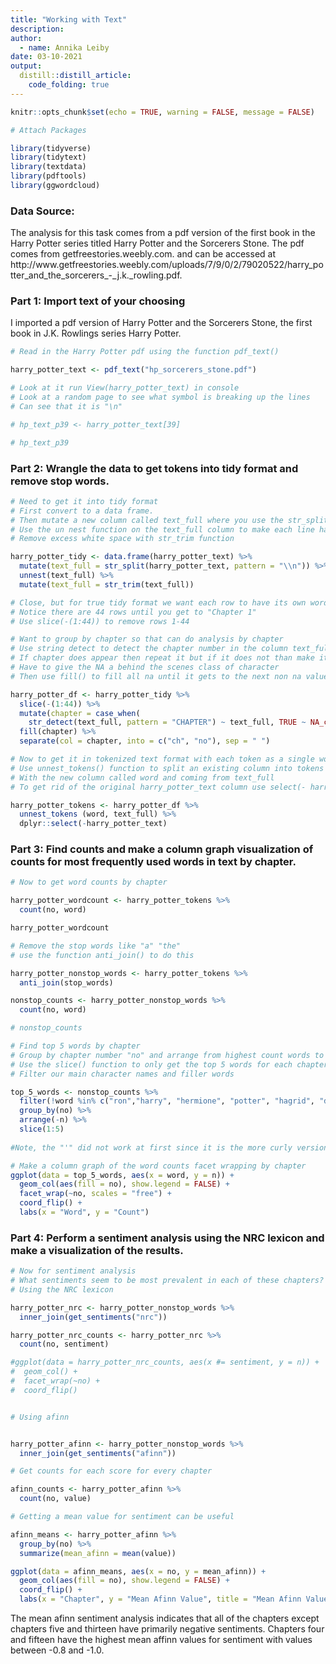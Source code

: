 ```yaml
---
title: "Working with Text"
description: 
author:
  - name: Annika Leiby
date: 03-10-2021
output:
  distill::distill_article:
    code_folding: true
---
```


```r
knitr::opts_chunk$set(echo = TRUE, warning = FALSE, message = FALSE)
```

```r
# Attach Packages 

library(tidyverse)
library(tidytext)
library(textdata)
library(pdftools)
library(ggwordcloud)
```


### Data Source:

The analysis for this task comes from a pdf version of the first book in the Harry Potter series titled Harry Potter and the Sorcerers Stone. The pdf comes from getfreestories.weebly.com. and can be accessed at http://www.getfreestories.weebly.com/uploads/7/9/0/2/79020522/harry_potter_and_the_sorcerers_-_j.k._rowling.pdf. 


### Part 1: Import text of your choosing 

I imported a pdf version of Harry Potter and the Sorcerers Stone, the first book in J.K. Rowlings series Harry Potter. 

```r
# Read in the Harry Potter pdf using the function pdf_text()

harry_potter_text <- pdf_text("hp_sorcerers_stone.pdf")

# Look at it run View(harry_potter_text) in console
# Look at a random page to see what symbol is breaking up the lines 
# Can see that it is "\n"

# hp_text_p39 <- harry_potter_text[39]

# hp_text_p39
```

### Part 2: Wrangle the data to get tokens into tidy format and remove stop words. 

```r
# Need to get it into tidy format 
# First convert to a data frame.
# Then mutate a new column called text_full where you use the str_split function on column harry_potter_text to split at the pattern "\n" have to put an extra "\" in front
# Use the un nest function on the text_full column to make each line have its own row 
# Remove excess white space with str_trim function

harry_potter_tidy <- data.frame(harry_potter_text) %>%
  mutate(text_full = str_split(harry_potter_text, pattern = "\\n")) %>%
  unnest(text_full) %>%
  mutate(text_full = str_trim(text_full))


```

```r
# Close, but for true tidy format we want each row to have its own word
# Notice there are 44 rows until you get to "Chapter 1"
# Use slice(-(1:44)) to remove rows 1-44

# Want to group by chapter so that can do analysis by chapter 
# Use string detect to detect the chapter number in the column text_full 
# If chapter does appear then repeat it but if it does not than make it an n/a
# Have to give the NA a behind the scenes class of character 
# Then use fill() to fill all na until it gets to the next non na value

harry_potter_df <- harry_potter_tidy %>%
  slice(-(1:44)) %>%
  mutate(chapter = case_when(
    str_detect(text_full, pattern = "CHAPTER") ~ text_full, TRUE ~ NA_character_)) %>%
  fill(chapter) %>%
  separate(col = chapter, into = c("ch", "no"), sep = " ")

```

```r
# Now to get it in tokenized text format with each token as a single word
# Use unnest_tokens() function to split an existing column into tokens
# With the new column called word and coming from text_full
# To get rid of the original harry_potter_text column use select(- harry_potter_text)

harry_potter_tokens <- harry_potter_df %>%
  unnest_tokens (word, text_full) %>%
  dplyr::select(-harry_potter_text)

```


### Part 3: Find counts and make a column graph visualization of counts for most frequently used words in text by chapter. 

```r
# Now to get word counts by chapter

harry_potter_wordcount <- harry_potter_tokens %>%
  count(no, word)

harry_potter_wordcount

# Remove the stop words like "a" "the"
# use the function anti_join() to do this 

harry_potter_nonstop_words <- harry_potter_tokens %>%
  anti_join(stop_words) 

nonstop_counts <- harry_potter_nonstop_words %>%
  count(no, word)

# nonstop_counts

```


```r
# Find top 5 words by chapter 
# Group by chapter number "no" and arrange from highest count words to lowest count words using arrange() function
# Use the slice() function to only get the top 5 words for each chapter
# Filter our main character names and filler words

top_5_words <- nonstop_counts %>%
  filter(!word %in% c("ron","harry", "hermione", "potter", "hagrid", "didn’t", "ver", "veh", "ter", "it’s", "he’s", "professor", "he’d", "vernon", "petunia", "couldn’t", "i’ve", "don’t", "i’m", "yer", "yeh", "snape", "ronan", "don", "boy", "dumbledore", "dudley", "mcgonagall", "looked", "harry’s", "dursleys", "people", "can’t", "told")) %>% 
  group_by(no) %>%
  arrange(-n) %>%
  slice(1:5)
  
#Note, the "'" did not work at first since it is the more curly version one in the text so I copied and pasted the "’" from the data frame itself. 

# Make a column graph of the word counts facet wrapping by chapter 
ggplot(data = top_5_words, aes(x = word, y = n)) +
  geom_col(aes(fill = no), show.legend = FALSE) +
  facet_wrap(~no, scales = "free") +
  coord_flip() +
  labs(x = "Word", y = "Count")

```

### Part 4: Perform a sentiment analysis using the NRC lexicon and make a visualization of the results.

```r
# Now for sentiment analysis
# What sentiments seem to be most prevalent in each of these chapters?
# Using the NRC lexicon 

harry_potter_nrc <- harry_potter_nonstop_words %>%
  inner_join(get_sentiments("nrc"))

harry_potter_nrc_counts <- harry_potter_nrc %>%
  count(no, sentiment) 

#ggplot(data = harry_potter_nrc_counts, aes(x #= sentiment, y = n)) +
#  geom_col() +
#  facet_wrap(~no) +
#  coord_flip()


# Using afinn 


harry_potter_afinn <- harry_potter_nonstop_words %>%
  inner_join(get_sentiments("afinn"))

# Get counts for each score for every chapter 

afinn_counts <- harry_potter_afinn %>%
  count(no, value)

# Getting a mean value for sentiment can be useful 

afinn_means <- harry_potter_afinn %>%
  group_by(no) %>%
  summarize(mean_afinn = mean(value))

ggplot(data = afinn_means, aes(x = no, y = mean_afinn)) +
  geom_col(aes(fill = no), show.legend = FALSE) +
  coord_flip() +
  labs(x = "Chapter", y = "Mean Afinn Value", title = "Mean Afinn Values by Chapter for Harry Potter and Sorcerers Stone")
```

The mean afinn sentiment analysis indicates that all of the chapters except chapters five and thirteen have primarily negative sentiments. Chapters four and fifteen have the highest mean affinn values for sentiment with values between -0.8 and -1.0.